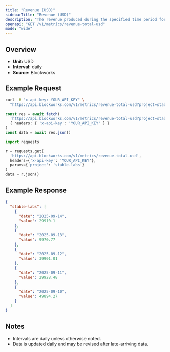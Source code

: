 ```yaml
---
title: "Revenue (USD)"
sidebarTitle: "Revenue (USD)"
description: "The revenue produced during the specified time period for given project."
openapi: "GET /v1/metrics/revenue-total-usd"
mode: "wide"
---
```


## Overview

- **Unit:** USD
- **Interval:** daily
- **Source:** Blockworks

## Example Request

<CodeGroup>

```bash cURL
curl -H "x-api-key: YOUR_API_KEY" \
  "https://api.blockworks.com/v1/metrics/revenue-total-usd?project=stable-labs"
```

```typescript TypeScript
const res = await fetch(
  'https://api.blockworks.com/v1/metrics/revenue-total-usd?project=stable-labs',
  { headers: { 'x-api-key': 'YOUR_API_KEY' } }
)
const data = await res.json()
```

```python Python
import requests

r = requests.get(
  'https://api.blockworks.com/v1/metrics/revenue-total-usd',
  headers={'x-api-key': 'YOUR_API_KEY'},
  params={'project': 'stable-labs'}
)
data = r.json()
```

</CodeGroup>

## Example Response

```json
{
  "stable-labs": [
    {
      "date": "2025-09-14",
      "value": 29910.1
    },
    {
      "date": "2025-09-13",
      "value": 9970.77
    },
    {
      "date": "2025-09-12",
      "value": 39901.01
    },
    {
      "date": "2025-09-11",
      "value": 29928.48
    },
    {
      "date": "2025-09-10",
      "value": 49894.27
    }
  ]
}
```

## Notes
- Intervals are daily unless otherwise noted.
- Data is updated daily and may be revised after late-arriving data.
